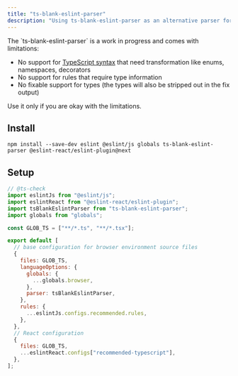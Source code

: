 ```yaml
---
title: "ts-blank-eslint-parser"
description: "Using ts-blank-eslint-parser as an alternative parser for TypeScript projects"
---
```


<Callout type="warn">
The `ts-blank-eslint-parser` is a work in progress and comes with limitations:

- No support for [TypeScript syntax](https://github.com/bloomberg/ts-blank-space/blob/main/docs/unsupported_syntax.md) that need transformation like enums, namespaces, decorators
- No support for rules that require type information
- No fixable support for types (the types will also be stripped out in the fix output)

Use it only if you are okay with the limitations.

</Callout>

## Install

```package-install copy
npm install --save-dev eslint @eslint/js globals ts-blank-eslint-parser @eslint-react/eslint-plugin@next
```

## Setup

```js title="eslint.config.js"
// @ts-check
import eslintJs from "@eslint/js";
import eslintReact from "@eslint-react/eslint-plugin";
import tsBlankEslintParser from "ts-blank-eslint-parser";
import globals from "globals";

const GLOB_TS = ["**/*.ts", "**/*.tsx"];

export default [
  // base configuration for browser environment source files
  {
    files: GLOB_TS,
    languageOptions: {
      globals: {
        ...globals.browser,
      },
      parser: tsBlankEslintParser,
    },
    rules: {
      ...eslintJs.configs.recommended.rules,
    },
  },
  // React configuration
  {
    files: GLOB_TS,
    ...eslintReact.configs["recommended-typescript"],
  },
];
```
